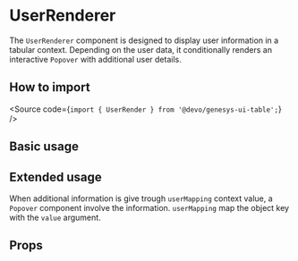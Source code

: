 

<Meta of={Stories} />

# UserRenderer

The `UserRenderer` component is designed to display user information in a tabular context.
Depending on the user data, it conditionally renders an interactive `Popover` with additional user details.

## How to import

<Source code={`import { UserRender } from '@devo/genesys-ui-table';`} />

## Basic usage

<Canvas of={Stories.Playground} />

## Extended usage

When additional information is give trough `userMapping` context value, a `Popover` component involve the information.
`userMapping` map the object key with the `value` argument.

<Canvas of={Stories.Detailed} />

## Props

<ArgTypes of={Stories} />
